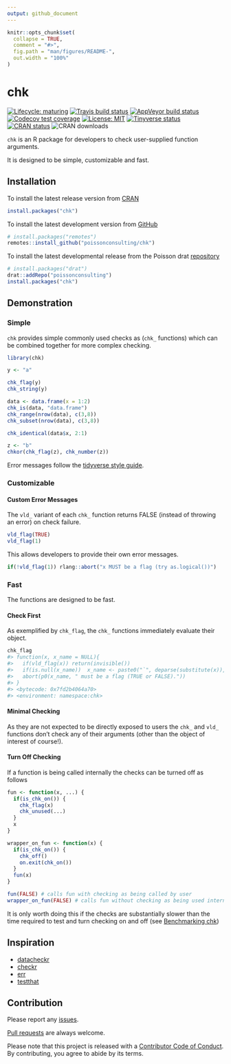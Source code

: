 ```yaml
---
output: github_document
---
```


<!-- README.md is generated from README.Rmd. Please edit that file -->

```r
knitr::opts_chunk$set(
  collapse = TRUE,
  comment = "#>",
  fig.path = "man/figures/README-",
  out.width = "100%"
)
```

# chk

<!-- badges: start -->
[![Lifecycle: maturing](https://img.shields.io/badge/lifecycle-maturing-blue.svg)](https://www.tidyverse.org/lifecycle/#maturing)
[![Travis build status](https://travis-ci.com/poissonconsulting/chk.svg?branch=master)](https://travis-ci.com/poissonconsulting/chk)
[![AppVeyor build status](https://ci.appveyor.com/api/projects/status/github/poissonconsulting/chk?branch=master&svg=true)](https://ci.appveyor.com/project/poissonconsulting/chk)
[![Codecov test coverage](https://codecov.io/gh/poissonconsulting/chk/branch/master/graph/badge.svg)](https://codecov.io/gh/poissonconsulting/chk?branch=master)
[![License: MIT](https://img.shields.io/badge/License-MIT-green.svg)](https://opensource.org/licenses/MIT)
[![Tinyverse status](https://tinyverse.netlify.com/badge/chk)](https://CRAN.R-project.org/package=chk)
[![CRAN status](https://www.r-pkg.org/badges/version/chk)](https://cran.r-project.org/package=chk)
![CRAN downloads](https://cranlogs.r-pkg.org/badges/chk)
<!-- badges: end -->

`chk` is an R package for developers to check user-supplied function arguments.

It is designed to be simple, customizable and fast.

## Installation

To install the latest release version from [CRAN](https://cran.r-project.org)
```r
install.packages("chk")
```

To install the latest development version from [GitHub](https://github.com/poissonconsulting/chk)
```r
# install.packages("remotes")
remotes::install_github("poissonconsulting/chk")
```

To install the latest developmental release from the Poisson drat [repository](https://github.com/poissonconsulting/drat)
```r
# install.packages("drat")
drat::addRepo("poissonconsulting")
install.packages("chk")
```

## Demonstration

### Simple

`chk` provides simple commonly used checks as (`chk_` functions) which can be combined together for more complex checking.

```r
library(chk)

y <- "a"

chk_flag(y)
chk_string(y)

data <- data.frame(x = 1:2)
chk_is(data, "data.frame")
chk_range(nrow(data), c(3,8))
chk_subset(nrow(data), c(3,8))

chk_identical(data$x, 2:1)

z <- "b"
chkor(chk_flag(z), chk_number(z))
```

Error messages follow the [tidyverse style guide](https://style.tidyverse.org/error-messages.html).

### Customizable

#### Custom Error Messages

The `vld_` variant of each `chk_` function returns FALSE (instead of throwing an error) on check failure.

```r
vld_flag(TRUE)
vld_flag(1)
```
This allows developers to provide their own error messages.

```r
if(!vld_flag(1)) rlang::abort("x MUST be a flag (try as.logical())")
```

### Fast

The functions are designed to be fast.

#### Check First

As exemplified by `chk_flag`, the `chk_` functions immediately evaluate their 
object.

``` r
chk_flag
#> function(x, x_name = NULL){
#>   if(vld_flag(x)) return(invisible())
#>   if(is.null(x_name))  x_name <- paste0("`", deparse(substitute(x)), "`")
#>   abort(p0(x_name, " must be a flag (TRUE or FALSE)."))
#> }
#> <bytecode: 0x7fd2b4064a70>
#> <environment: namespace:chk>
```

#### Minimal Checking

As they are not expected to be directly exposed to users the `chk_` and `vld_` 
functions don't check any of their arguments (other than the object of interest of course!).

#### Turn Off Checking

If a function is being called internally the checks can be turned off as follows
```r
fun <- function(x, ...) {
  if(is_chk_on()) {
    chk_flag(x)
    chk_unused(...)
  }
  x
}

wrapper_on_fun <- function(x) {
  if(is_chk_on()) {
    chk_off()
    on.exit(chk_on())
  }
  fun(x)
}

fun(FALSE) # calls fun with checking as being called by user
wrapper_on_fun(FALSE) # calls fun without checking as being used internally
```

It is only worth doing this if the checks are substantially slower
than the time required to test and turn checking on and off (see [Benchmarking chk]( https://poissonconsulting.github.io/chk/articles/benchmarking-chk.html))

## Inspiration

- [datacheckr](https://github.com/poissonconsulting/datacheckr/)
- [checkr](https://github.com/poissonconsulting/checkr/)
- [err](https://github.com/poissonconsulting/err/)
- [testthat](https://github.com/r-lib/testthat/)

## Contribution

Please report any [issues](https://github.com/poissonconsulting/chk/issues).

[Pull requests](https://github.com/poissonconsulting/chk/pulls) are always welcome.

Please note that this project is released with a [Contributor Code of Conduct](https://github.com/poissonconsulting/chk/blob/master/CODE_OF_CONDUCT.md).
By contributing, you agree to abide by its terms.
